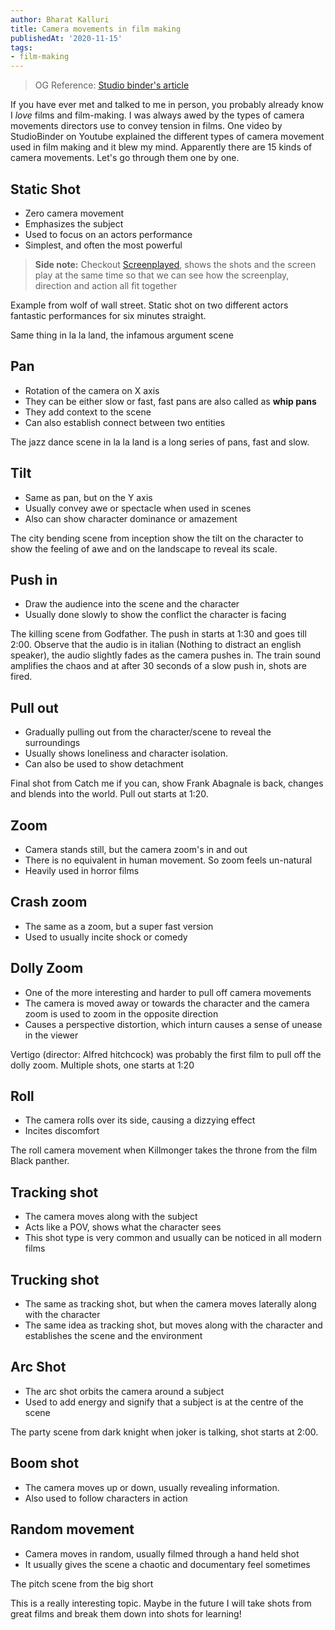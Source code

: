 ```yaml
---
author: Bharat Kalluri
title: Camera movements in film making
publishedAt: '2020-11-15'
tags:
- film-making
---
```



> OG Reference: [Studio binder's article](https://www.studiobinder.com/blog/different-types-of-camera-movements-in-film/)

If you have ever met and talked to me in person, you probably already know I *love* films and film-making. I was always awed by the types of
camera movements directors use to convey tension in films. One video by StudioBinder on Youtube explained the different types of camera movement
used in film making and it blew my mind. Apparently there are 15 kinds of camera movements. Let's go through them one by one.

## Static Shot
- Zero camera movement
- Emphasizes the subject
- Used to focus on an actors performance
- Simplest, and often the most powerful

> **Side note:** Checkout [Screenplayed](https://www.youtube.com/channel/UClIoUPKmfnTWxiNQVBszHBQ), shows the shots and the screen play at the same
time so that we can see how the screenplay, direction and action all fit together


Example from wolf of wall street. Static shot on two different actors fantastic performances for six minutes straight.

<YoutubeEmbed youtubeID='w8kpxul_ysA' />

Same thing in la la land, the infamous argument scene

<YoutubeEmbed youtubeID='XFi8BAzeawA' />

## Pan
- Rotation of the camera on X axis
- They can be either slow or fast, fast pans are also called as **whip pans**
- They add context to the scene
- Can also establish connect between two entities

The jazz dance scene in la la land is a long series of pans, fast and slow.

<YoutubeEmbed youtubeID='AK7eV_r8f6I' />

## Tilt
- Same as pan, but on the Y axis
- Usually convey awe or spectacle when used in scenes
- Also can show character dominance or amazement

The city bending scene from inception show the tilt on the character to show the feeling of awe and on the landscape to reveal its scale.

<YoutubeEmbed youtubeID='x9hBWnh_O6A' />

## Push in
- Draw the audience into the scene and the character
- Usually done slowly to show the conflict the character is facing

The killing scene from Godfather. The push in starts at 1:30 and goes till 2:00. Observe that the audio is in italian (Nothing to distract an english speaker),
the audio slightly fades as the camera pushes in. The train sound amplifies the chaos and at after 30 seconds of a slow push in, shots are fired.

<YoutubeEmbed youtubeID='ppjyB2MpxBU' />

## Pull out
- Gradually pulling out from the character/scene to reveal the surroundings
- Usually shows loneliness and character isolation.
- Can also be used to show detachment

Final shot from Catch me if you can, show Frank Abagnale is back, changes and blends into the world. Pull out starts at 1:20.

<YoutubeEmbed youtubeID='ar0rK_NDErU' />

## Zoom
- Camera stands still, but the camera zoom's in and out
- There is no equivalent in human movement. So zoom feels un-natural
- Heavily used in horror films

## Crash zoom
- The same as a zoom, but a super fast version
- Used to usually incite shock or comedy

## Dolly Zoom
- One of the more interesting and harder to pull off camera movements
- The camera is moved away or towards the character and the camera zoom is used to zoom in the opposite direction
- Causes a perspective distortion, which inturn causes a sense of unease in the viewer

Vertigo (director: Alfred hitchcock) was probably the first film to pull off the dolly zoom. Multiple shots, one starts at 1:20

<YoutubeEmbed youtubeID='GjPCk494e5Q' />

## Roll
- The camera rolls over its side, causing a dizzying effect
- Incites discomfort

The roll camera movement when Killmonger takes the throne from the film Black panther.

<YoutubeEmbed youtubeID='Xt20A2L0Djw' />

## Tracking shot
- The camera moves along with the subject
- Acts like a POV, shows what the character sees
- This shot type is very common and usually can be noticed in all modern films


## Trucking shot
- The same as tracking shot, but when the camera moves laterally along with the character
- The same idea as tracking shot, but moves along with the character and establishes the scene and the environment

## Arc Shot
- The arc shot orbits the camera around a subject
- Used to add energy and signify that a subject is at the centre of the scene

The party scene from dark knight when joker is talking, shot starts at 2:00.

<YoutubeEmbed youtubeID='u3nnNM5q0AI' />

## Boom shot
- The camera moves up or down, usually revealing information.
- Also used to follow characters in action

## Random movement
- Camera moves in random, usually filmed through a hand held shot
- It usually gives the scene a chaotic and documentary feel sometimes

The pitch scene from the big short

<YoutubeEmbed youtubeID='xbiDrzTd8fE' />


This is a really interesting topic. Maybe in the future I will take shots from great films and break them down into shots for learning!
